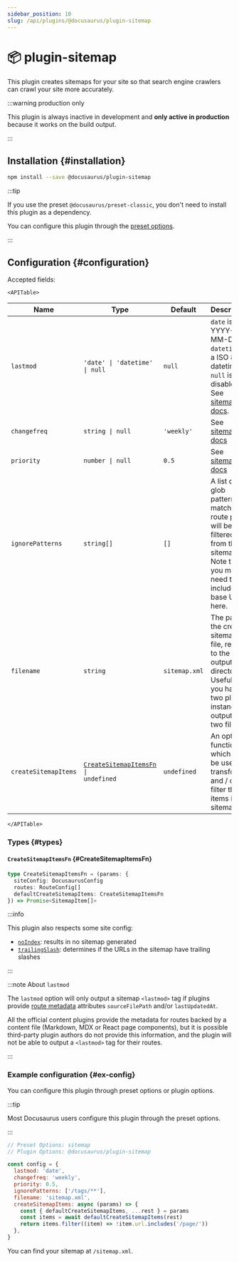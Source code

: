 ```yaml
---
sidebar_position: 10
slug: /api/plugins/@docusaurus/plugin-sitemap
---
```


# 📦 plugin-sitemap


This plugin creates sitemaps for your site so that search engine crawlers can crawl your site more accurately.

:::warning production only

This plugin is always inactive in development and **only active in production** because it works on the build output.

:::

## Installation {#installation}

```bash npm2yarn
npm install --save @docusaurus/plugin-sitemap
```

:::tip

If you use the preset `@docusaurus/preset-classic`, you don't need to install this plugin as a dependency.

You can configure this plugin through the [preset options](../../using-plugins.mdx#docusauruspreset-classic).

:::

## Configuration {#configuration}

Accepted fields:

```mdx-code-block
<APITable>
```

| Name                 | Type                                                                    | Default       | Description                                                                                                                                                |
| -------------------- | ----------------------------------------------------------------------- | ------------- | ---------------------------------------------------------------------------------------------------------------------------------------------------------- |
| `lastmod`            | `'date' \| 'datetime' \| null`                                          | `null`        | `date` is YYYY-MM-DD. `datetime` is a ISO 8601 datetime. `null` is disabled. See [sitemap docs](https://www.sitemaps.org/protocol.html#xmlTagDefinitions). |
| `changefreq`         | `string \| null`                                                        | `'weekly'`    | See [sitemap docs](https://www.sitemaps.org/protocol.html#xmlTagDefinitions)                                                                               |
| `priority`           | `number \| null`                                                        | `0.5`         | See [sitemap docs](https://www.sitemaps.org/protocol.html#xmlTagDefinitions)                                                                               |
| `ignorePatterns`     | `string[]`                                                              | `[]`          | A list of glob patterns; matching route paths will be filtered from the sitemap. Note that you may need to include the base URL in here.                   |
| `filename`           | `string`                                                                | `sitemap.xml` | The path to the created sitemap file, relative to the output directory. Useful if you have two plugin instances outputting two files.                      |
| `createSitemapItems` | <code>[CreateSitemapItemsFn](#CreateSitemapItemsFn) \| undefined</code> | `undefined`   | An optional function which can be used to transform and / or filter the items in the sitemap.                                                              |

```mdx-code-block
</APITable>
```

### Types {#types}

#### `CreateSitemapItemsFn` {#CreateSitemapItemsFn}

```ts
type CreateSitemapItemsFn = (params: {
  siteConfig: DocusaurusConfig
  routes: RouteConfig[]
  defaultCreateSitemapItems: CreateSitemapItemsFn
}) => Promise<SitemapItem[]>
```

:::info

This plugin also respects some site config:

- [`noIndex`](../docusaurus.config.js.mdx#noIndex): results in no sitemap generated
- [`trailingSlash`](../docusaurus.config.js.mdx#trailingSlash): determines if the URLs in the sitemap have trailing slashes

:::

:::note About `lastmod`

The `lastmod` option will only output a sitemap `<lastmod>` tag if plugins provide [route metadata](../plugin-methods/lifecycle-apis.mdx#addRoute) attributes `sourceFilePath` and/or `lastUpdatedAt`.

All the official content plugins provide the metadata for routes backed by a content file (Markdown, MDX or React page components), but it is possible third-party plugin authors do not provide this information, and the plugin will not be able to output a `<lastmod>` tag for their routes.

:::

### Example configuration {#ex-config}

You can configure this plugin through preset options or plugin options.

:::tip

Most Docusaurus users configure this plugin through the preset options.

:::

```js config-tabs
// Preset Options: sitemap
// Plugin Options: @docusaurus/plugin-sitemap

const config = {
  lastmod: 'date',
  changefreq: 'weekly',
  priority: 0.5,
  ignorePatterns: ['/tags/**'],
  filename: 'sitemap.xml',
  createSitemapItems: async (params) => {
    const { defaultCreateSitemapItems, ...rest } = params
    const items = await defaultCreateSitemapItems(rest)
    return items.filter((item) => !item.url.includes('/page/'))
  },
}
```

You can find your sitemap at `/sitemap.xml`.
